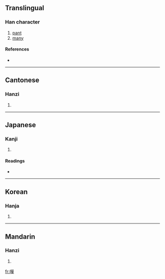 {{also|啴}}
==Translingual==

===Han character===
{{Han char|rn=30|rad=口|as=12|sn=15|four=6605<sub>6</sub>|canj=口口口十 (RRRJ)}}

# [[pant]]
# [[many]]

====References====
* {{Han ref|kx=0207.340|dkj=04280|dj=0430.290|hdz=10683.050|uh=563D|ud=22077|bh=E543|bd=58691}}

----

==Cantonese==

===Hanzi===
{{yue-hanzi|jyut=|y=taan1}}

# {{defn|Cantonese}}

----

==Japanese==

===Kanji===
{{ja-kanji|grade=|rs=口12}}

# {{defn|Japanese}}

====Readings====
* {{ja-readings|on=[[たん]] (tan), [[せん]] (sen), [[た]] (ta), [[だん]] (dan)|kun=[[あえぐ]] (aegu), [[よろこぶ]] (yorokobu), [[おおい]] (ooi), [[さかん]] (sakan)}}

----

==Korean==

===Hanja===
{{ko-hanja|hangeul=[[탄]], [[천]]|rv=tan, cheon|mr=t'an, ch'ŏn}}

# {{defn|Korean}}

----

==Mandarin==

===Hanzi===
{{cmn-hanzi|sim=啴|pin=[[tān]] ([[tan1]])|wg=t'an<sup>1</sup>}}

# {{defn|Mandarin}}

[[fr:嘽]]